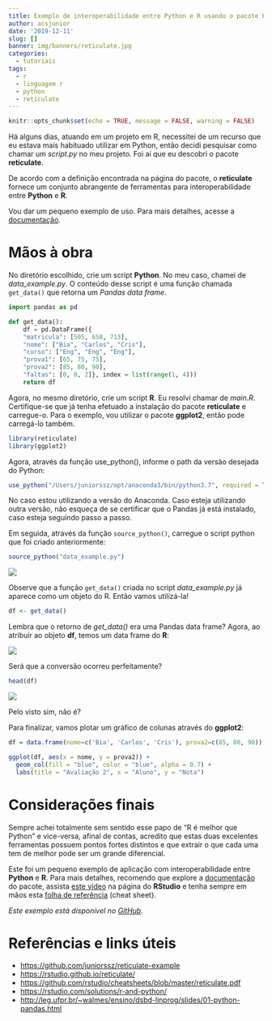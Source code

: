 ```yaml
---
title: Exemplo de interoperabilidade entre Python e R usando o pacote Reticulate
author: acsjunior
date: '2019-12-11'
slug: []
banner: img/banners/reticulate.jpg
categories:
  - tutoriais
tags:
  - r
  - linguagem r
  - python
  - reticulate
---
```

```r
knitr::opts_chunk$set(echo = TRUE, message = FALSE, warning = FALSE)
```

Há alguns dias, atuando em um projeto em R, necessitei de um recurso que eu estava mais habituado utilizar em Python, então decidi pesquisar como chamar um *script.py* no meu projeto. Foi aí que eu descobri o pacote **reticulate**.

De acordo com a definição encontrada na página do pacote, o **reticulate** fornece um conjunto abrangente de ferramentas para interoperabilidade entre **Python** e **R**.

Vou dar um pequeno exemplo de uso. Para mais detalhes, acesse a [documentação](https://rstudio.github.io/reticulate/).

# Mãos à obra

No diretório escolhido, crie um script **Python**. No meu caso, chamei de *data_example.py*. O conteúdo desse script é uma função chamada `get_data()` que retorna um *Pandas data frame*.

```python
import pandas as pd

def get_data():
    df = pd.DataFrame({
    "matricula": [505, 658, 713], 
    "nome": ["Bia", "Carlos", "Cris"], 
    "curso": ["Eng", "Eng", "Eng"], 
    "prova1": [65, 75, 75],
    "prova2": [85, 80, 90],
    "faltas": [0, 0, 2]}, index = list(range(1, 4)))
    return df
```

Agora, no mesmo diretório, crie um script **R**. Eu resolvi chamar de *main.R*. Certifique-se que já tenha efetuado a instalação do pacote **reticulate** e carregue-o. Para o exemplo, vou utilizar o pacote **ggplot2**, então pode carregá-lo também.

```r
library(reticulate)
library(ggplot2)
```

Agora, através da função use_python(), informe o path da versão desejada do Python:

```r
use_python("/Users/juniorssz/opt/anaconda3/bin/python3.7", required = T)
```

No caso estou utilizando a versão do Anaconda. Caso esteja utilizando outra versão, não esqueça de se certificar que o Pandas já está instalado, caso esteja seguindo passo a passo.

Em seguida, através da função `source_python()`, carregue o script python que foi criado anteriormente:

```r
source_python("data_example.py")
```

![](/blog/2019-12-11-exemplo-de-interoperabilidade-entre-python-e-r-usando-o-pacote-reticulate/index.pt-br_files/1576030232288.png)

Observe que a função `get_data()` criada no script *data_example.py* já aparece como um objeto do R. Então vamos utilizá-la!

```r
df <- get_data()
```

Lembra que o retorno de *get_data()* era uma Pandas data frame? Agora, ao atribuir ao objeto **df**, temos um data frame do **R**:

![](/blog/2019-12-11-exemplo-de-interoperabilidade-entre-python-e-r-usando-o-pacote-reticulate/index.pt-br_files/1576033245370.png)

Será que a conversão ocorreu perfeitamente?

```r
head(df)
```

![](/blog/2019-12-11-exemplo-de-interoperabilidade-entre-python-e-r-usando-o-pacote-reticulate/index.pt-br_files/1576032348572.png)

Pelo visto sim, não é?

Para finalizar, vamos plotar um gráfico de colunas através do **ggplot2**:

```r
df = data.frame(nome=c('Bia', 'Carlos', 'Cris'), prova2=c(85, 80, 90))
```

```r
ggplot(df, aes(x = nome, y = prova2)) +
  geom_col(fill = "blue", color = "blue", alpha = 0.7) +
  labs(title = "Avaliação 2", x = "Aluno", y = "Nota")
```

# Considerações finais

Sempre achei totalmente sem sentido esse papo de "R é melhor que Python" e vice-versa, afinal de contas, acredito que estas duas excelentes ferramentas possuem pontos fortes distintos e que extrair o que cada uma tem de melhor pode ser um grande diferencial.

Este foi um pequeno exemplo de aplicação com interoperabilidade entre **Python** e **R**. Para mais detalhes, recomendo que explore a [documentação](https://rstudio.github.io/reticulate/) do pacote, assista [este vídeo](https://rstudio.com/solutions/r-and-python/) na página do **RStudio** e tenha sempre em mãos esta [folha de referência](https://github.com/rstudio/cheatsheets/blob/master/reticulate.pdf) (cheat sheet).

*Este exemplo está disponível no [GitHub](https://github.com/juniorssz/reticulate-example).*

# Referências e links úteis

* [https://github.com/juniorssz/reticulate-example](https://github.com/juniorssz/reticulate-example)
* [https://rstudio.github.io/reticulate/](https://rstudio.github.io/reticulate/)
* [https://github.com/rstudio/cheatsheets/blob/master/reticulate.pdf](https://github.com/rstudio/cheatsheets/blob/master/reticulate.pdf)
* [https://rstudio.com/solutions/r-and-python/](https://rstudio.com/solutions/r-and-python/)
* [http://leg.ufpr.br/~walmes/ensino/dsbd-linprog/slides/01-python-pandas.html](http://leg.ufpr.br/~walmes/ensino/dsbd-linprog/slides/01-python-pandas.html)